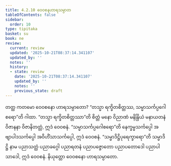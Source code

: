 ```yaml
---
title: 4.2.10 ဝေဝစနဟာရသမ္ပာတ
tableOfContents: false
sidebar:
  order: 10
type: tipitaka
basket: su
book: ne
review:
  current: review
  updated: '2025-10-21T08:37:14.341107'
  updated_by: ''
  notes: ''
  history:
  - state: review
    date: '2025-10-21T08:37:14.341107'
    updated_by: ''
    notes: ''
    previous_state: draft
---
```



<DynamicBreadcrumb />


<ReviewStatus review={frontmatter.review} showDetails={true} />

<HypothesisAnnotation frontmatter={frontmatter} />

<Division number="72" book="ne" e="ch" v="27" p="88">

<Paragraph number="518" book="ne">
တတ္ထ ကတမော ဝေဝစနော ဟာရသမ္ပာတော?
</Paragraph>

<Paragraph number="519" book="ne">
“တသ္မာ ရက္ခိတစိတ္တဿ, သမ္မာသင်္ကပ္ပဂေါစရော”တိ ဂါထာ. “တသ္မာ ရက္ခိတစိတ္တဿာ”တိ စိတ္တံ မနော ဝိညာဏံ မနိန္ဒြိယံ မနာယတနံ ဝိဇာနနာ ဝိဇာနိတတ္တံ, ဣဒံ ဝေဝစနံ. “သမ္မာသင်္ကပ္ပဂေါစရော”တိ နေက္ခမ္မသင်္ကပ္ပေါ အဗျာပါဒသင်္ကပ္ပေါ အဝိဟိံသာသင်္ကပ္ပေါ, ဣဒံ ဝေဝစနံ. “သမ္မာဒိဋ္ဌိပုရေက္ခာရော”တိ သမ္မာဒိဋ္ဌိ နာမ ပညာသတ္ထံ ပညာခဂ္ဂေါ ပညာရတနံ ပညာပဇ္ဇောတော ပညာပတောဒေါ ပညာပါသာဒေါ, ဣဒံ ဝေဝစနံ.

</Paragraph>
</Division>

<Paragraph number="520" type="center" book="ne">
နိယုတ္တော ဝေဝစနော ဟာရသမ္ပာတော.
</Paragraph>